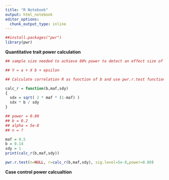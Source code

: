 ```yaml
---
title: "R Notebook"
output: html_notebook
editor_options: 
  chunk_output_type: inline
---
```


```r
##install.packages("pwr")
library(pwr)

```


**Quantitative trait power calculation**
```r

## sample size needed to achieve 80% power to detect an effect size of R^2 = 0.01 at a genomewide signficance level \alpha = 5e-8

## Y = a + X b + epsilon

## Calculate correlation R as function of b and use pwr.r.test function

calc_r = function(b,maf,sdy)
{
  sdx = sqrt( 2 * maf * (1-maf) )
  sdx * b / sdy
}

## power = 0.80
## b = 0.2
## alpha = 5e-8
## n = ?

maf = 0.5
b = 0.14
sdy = 1
print(calc_r(b,maf,sdy))

pwr.r.test(n=NULL, r=calc_r(b,maf,sdy), sig.level=5e-8,power=0.80)

```

**Case control power calcualtion**

```r

```

